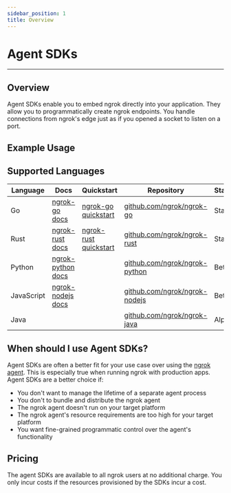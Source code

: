 ```yaml
---
sidebar_position: 1
title: Overview
---
```




# Agent SDKs

---

## Overview

Agent SDKs enable you to embed ngrok directly into your application. They allow
you to programmatically create ngrok endpoints. You handle connections from
ngrok's edge just as if you opened a socket to listen on a port.

## Example Usage

<Tabs groupId="connectivity" queryString="cty">
	<TabItem value="go-sdk" label="Go SDK">
		<RandomGoSdkExample />
	</TabItem>
	<TabItem value="rust-sdk" label="Rust SDK">
		<RandomRustSdkExample />
	</TabItem>
</Tabs>

## Supported Languages

| Language   | Docs                                                       | Quickstart                                      | Repository                                                             | Status |
| ---------- | ---------------------------------------------------------- | ----------------------------------------------- | ---------------------------------------------------------------------- | ------ |
| Go         | [ngrok-go docs](https://pkg.go.dev/golang.ngrok.com/ngrok) | [ngrok-go quickstart](/getting-started/go/)     | [github.com/ngrok/ngrok-go](https://github.com/ngrok/ngrok-go)         | Stable |
| Rust       | [ngrok-rust docs](https://docs.rs/ngrok/latest/ngrok/)     | [ngrok-rust quickstart](/getting-started/rust/) | [github.com/ngrok/ngrok-rust](https://github.com/ngrok/ngrok-rust)     | Stable |
| Python     | [ngrok-python docs](https://ngrok.github.io/ngrok-python/) |                                                 | [github.com/ngrok/ngrok-python](https://github.com/ngrok/ngrok-python) | Beta   |
| JavaScript | [ngrok-nodejs docs](https://ngrok.github.io/ngrok-nodejs/) |                                                 | [github.com/ngrok/ngrok-nodejs](https://github.com/ngrok/ngrok-nodejs) | Beta   |
| Java       |                                                            |                                                 | [github.com/ngrok/ngrok-java](https://github.com/ngrok/ngrok-java)     | Alpha  |

## When should I use Agent SDKs?

Agent SDKs are often a better fit for your use case over using the [ngrok
agent](/agent/). This is especially true when running ngrok with
production apps. Agent SDKs are a better choice if:

- You don't want to manage the lifetime of a separate agent process
- You don't to bundle and distribute the ngrok agent
- The ngrok agent doesn't run on your target platform
- The ngrok agent's resource requirements are too high for your target platform
- You want fine-grained programmatic control over the agent's functionality

## Pricing

The agent SDKs are available to all ngrok users at no additional charge. You
only incur costs if the resources provisioned by the SDKs incur a cost.
